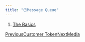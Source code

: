 ```yaml
---
title: "🕘Message Queue"
---
```


1. [The Basics](/maginium/the-basics)

[PreviousCustomer Token](/maginium/the-basics/token/customer-token)[NextMedia](/maginium/the-basics/media)
